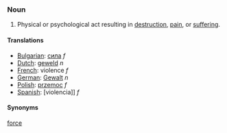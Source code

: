 ===Noun===
#Physical or psychological act resulting in [[destruction]], [[pain]], or [[suffer]]ing. 

====Translations====
*[[Bulgarian]]: [[сила]] ''f''
*[[Dutch]]: [[geweld]] ''n''
*[[French]]: violence ''f''
*[[German]]: [[Gewalt]] ''n''
*[[Polish]]: [[przemoc]] ''f''
*[[Spanish]]: [violencia]] ''f''

====Synonyms====
[[force]]